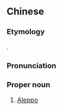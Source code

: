 {{also|阿勒颇}}
==Chinese==
{{zh-forms|s=阿勒颇|gloss=-}}

===Etymology===
{{bor|zh|en|Aleppo}}.

===Pronunciation===
{{zh-pron
|m=Ālè頗
|cat=pn
}}

===Proper noun===
{{zh-proper noun}}

# [[Aleppo]]